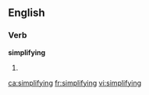 ==English==

===Verb===
'''simplifying'''

#{{present participle of|[[simplify]]}}

[[ca:simplifying]]
[[fr:simplifying]]
[[vi:simplifying]]